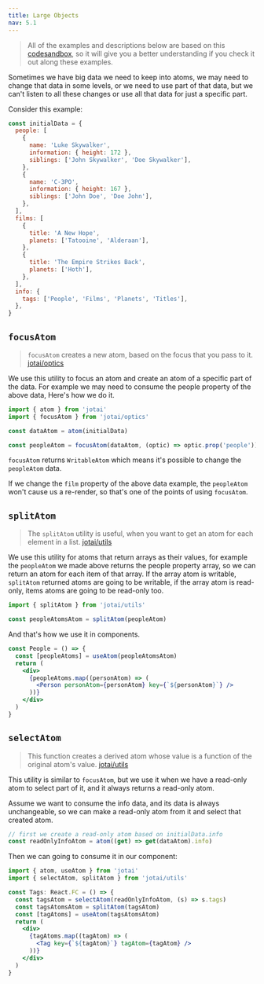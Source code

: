 ```yaml
---
title: Large Objects
nav: 5.1
---
```


> All of the examples and descriptions below are based on this [codesandbox](https://codesandbox.io/s/zealous-sun-f2qnl?file=/src/App.tsx), so it will give you a better understanding if you check it out along these examples.

Sometimes we have big data we need to keep into atoms, we may need to change that data in some levels, or we need to use part of that data, but we can't listen to all these changes or use all that data for just a specific part.

Consider this example:

```jsx
const initialData = {
  people: [
    {
      name: 'Luke Skywalker',
      information: { height: 172 },
      siblings: ['John Skywalker', 'Doe Skywalker'],
    },
    {
      name: 'C-3PO',
      information: { height: 167 },
      siblings: ['John Doe', 'Doe John'],
    },
  ],
  films: [
    {
      title: 'A New Hope',
      planets: ['Tatooine', 'Alderaan'],
    },
    {
      title: 'The Empire Strikes Back',
      planets: ['Hoth'],
    },
  ],
  info: {
    tags: ['People', 'Films', 'Planets', 'Titles'],
  },
}
```

## `focusAtom`

> `focusAtom` creates a new atom, based on the focus that you pass to it. [jotai/optics](/jotai/api/optics#focus-atom)

We use this utility to focus an atom and create an atom of a specific part of the data. For example we may need to consume the people property of the above data, Here's how we do it.

```jsx
import { atom } from 'jotai'
import { focusAtom } from 'jotai/optics'

const dataAtom = atom(initialData)

const peopleAtom = focusAtom(dataAtom, (optic) => optic.prop('people'))
```

`focusAtom` returns `WritableAtom` which means it's possible to change the `peopleAtom` data.

If we change the `film` property of the above data example, the `peopleAtom` won't cause us a re-render, so that's one of the points of using `focusAtom`.

## `splitAtom`

> The `splitAtom` utility is useful, when you want to get an atom for each element in a list. [jotai/utils](/jotai/api/utils#split-atom)

We use this utility for atoms that return arrays as their values, for example the `peopleAtom` we made above returns the people property array, so we can return an atom for each item of that array. If the array atom is writable, `splitAtom` returned atoms are going to be writable, if the array atom is read-only, items atoms are going to be read-only too.

```jsx
import { splitAtom } from 'jotai/utils'

const peopleAtomsAtom = splitAtom(peopleAtom)
```

And that's how we use it in components.

```jsx
const People = () => {
  const [peopleAtoms] = useAtom(peopleAtomsAtom)
  return (
    <div>
      {peopleAtoms.map((personAtom) => (
        <Person personAtom={personAtom} key={`${personAtom}`} />
      ))}
    </div>
  )
}
```

## `selectAtom`

> This function creates a derived atom whose value is a function of the original atom's value. [jotai/utils](/jotai/api/utils#select-atom)

This utility is similar to `focusAtom`, but we use it when we have a read-only atom to select part of it, and it always returns a read-only atom.

Assume we want to consume the info data, and its data is always unchangeable, so we can make a read-only atom from it and select that created atom.

```jsx
// first we create a read-only atom based on initialData.info
const readOnlyInfoAtom = atom((get) => get(dataAtom).info)
```

Then we can going to consume it in our component:

```jsx
import { atom, useAtom } from 'jotai'
import { selectAtom, splitAtom } from 'jotai/utils'

const Tags: React.FC = () => {
  const tagsAtom = selectAtom(readOnlyInfoAtom, (s) => s.tags)
  const tagsAtomsAtom = splitAtom(tagsAtom)
  const [tagAtoms] = useAtom(tagsAtomsAtom)
  return (
    <div>
      {tagAtoms.map((tagAtom) => (
        <Tag key={`${tagAtom}`} tagAtom={tagAtom} />
      ))}
    </div>
  )
}
```
